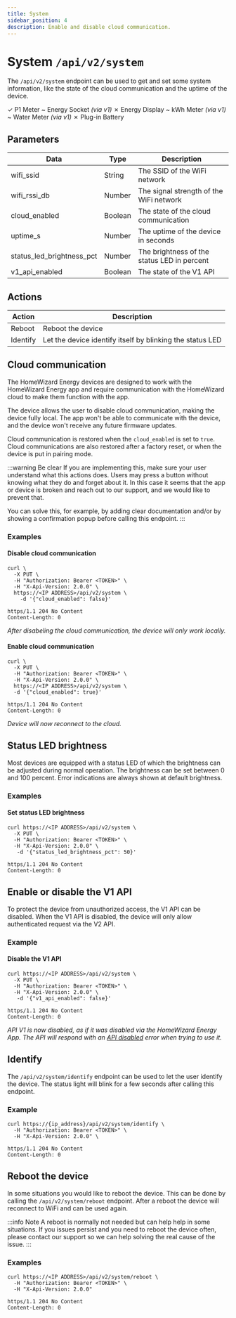 ```yaml
---
title: System
sidebar_position: 4
description: Enable and disable cloud communication.
---
```



# System `/api/v2/system`

The `/api/v2/system` endpoint can be used to get and set some system information, like the state of the cloud communication and the uptime of the device.

<Badge color='hw-green'>✓ P1 Meter</Badge>
<Badge color='hw-orange'>~ Energy Socket _(via v1)_</Badge>
<Badge color='hw-red'>✗ Energy Display</Badge>
<Badge color='hw-orange'>~ kWh Meter _(via v1)_</Badge>
<Badge color='hw-orange'>~ Water Meter _(via v1)_</Badge>
<Badge color='hw-red'>✗ Plug-in Battery</Badge>

## Parameters

| Data                      | Type    | Description                                 |
| ------------------------- | ------- | ------------------------------------------- |
| wifi_ssid                 | String  | The SSID of the WiFi network                |
| wifi_rssi_db              | Number  | The signal strength of the WiFi network     |
| cloud_enabled             | Boolean | The state of the cloud communication        |
| uptime_s                  | Number  | The uptime of the device in seconds         |
| status_led_brightness_pct | Number  | The brightness of the status LED in percent |
| v1_api_enabled            | Boolean | The state of the V1 API                     |

## Actions

| Action   | Description                                               |
| -------- | --------------------------------------------------------- |
| Reboot   | Reboot the device                                         |
| Identify | Let the device identify itself by blinking the status LED |

## Cloud communication

The HomeWizard Energy devices are designed to work with the HomeWizard Energy app and require communication with the HomeWizard cloud to make them function with the app.

The device allows the user to disable cloud communication, making the device fully local. The app won't be able to communicate with the device, and the device won't receive any future firmware updates.

Cloud communication is restored when the `cloud_enabled` is set to `true`. Cloud communications are also restored after a factory reset, or when the device is put in pairing mode.

:::warning Be clear
If you are implementing this, make sure your user understand what this actions does. Users may press a button without knowing what they do and forget about it. In this case it seems that the app or device is broken and reach out to our support, and we would like to prevent that.

You can solve this, for example, by adding clear documentation and/or by showing a confirmation popup before calling this endpoint.
:::

### Examples

#### Disable cloud communication

```http title="Request"
curl \
  -X PUT \
  -H "Authorization: Bearer <TOKEN>" \
  -H "X-Api-Version: 2.0.0" \
  https://<IP ADDRESS>/api/v2/system \
    -d '{"cloud_enabled": false}'
```

```jsonc title="Response"
https/1.1 204 No Content
Content-Length: 0
```

_After disabeling the cloud communication, the device will only work locally._

#### Enable cloud communication

```http title="Request"
curl \
  -X PUT \
  -H "Authorization: Bearer <TOKEN>" \
  -H "X-Api-Version: 2.0.0" \
  https://<IP ADDRESS>/api/v2/system \
  -d '{"cloud_enabled": true}'
```

```jsonc title="Response"
https/1.1 204 No Content
Content-Length: 0
```

_Device will now reconnect to the cloud._

## Status LED brightness

Most devices are equipped with a status LED of which the brightness can be adjusted during normal operation. The brightness can be set between 0 and 100 percent. Error indications are always shown at default brightness.

### Examples

#### Set status LED brightness

```http title="Request"
curl https://<IP ADDRESS>/api/v2/system \
  -X PUT \
  -H "Authorization: Bearer <TOKEN>" \
  -H "X-Api-Version: 2.0.0" \
   -d '{"status_led_brightness_pct": 50}'
```

```jsonc title="Response"
https/1.1 204 No Content
Content-Length: 0
```

## Enable or disable the V1 API

To protect the device from unauthorized access, the V1 API can be disabled. When the V1 API is disabled, the device will only allow authenticated request via the V2 API.

### Example

#### Disable the V1 API

```http title="Request"
curl https://<IP ADDRESS>/api/v2/system \
  -X PUT \
  -H "Authorization: Bearer <TOKEN>" \
  -H "X-Api-Version: 2.0.0" \
   -d '{"v1_api_enabled": false}'
```

```jsonc title="Response"
https/1.1 204 No Content
Content-Length: 0
```

_API V1 is now disabled, as if it was disabled via the HomeWizard Energy App. The API will respond with an [API disabled](/docs/V1/error-handling#api-was-disabled) error when trying to use it._

## Identify

The `/api/v2/system/identify` endpoint can be used to let the user identify the device. The status light will blink for a few seconds after calling this endpoint.

### Example

```http title="Request"
curl https://{ip_address}/api/v2/system/identify \
  -H "Authorization: Bearer <TOKEN>" \
  -H "X-Api-Version: 2.0.0" \

```

```http title="Response"
https/1.1 204 No Content
Content-Length: 0
```

## Reboot the device

In some situations you would like to reboot the device. This can be done by calling the `/api/v2/system/reboot` endpoint. After a reboot the device will reconnect to WiFi and can be used again.

:::info Note
A reboot is normally not needed but can help help in some situations. If you issues persist and you need to reboot the device often, please contact our support so we can help solving the real cause of the issue.
:::

### Examples

```
curl https://<IP ADDRESS>/api/v2/system/reboot \
  -H "Authorization: Bearer <TOKEN>" \
  -H "X-Api-Version: 2.0.0"
```

```jsonc title="Response"
https/1.1 204 No Content
Content-Length: 0
```
